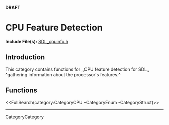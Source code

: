 <!-- #master-page:CategoryTemplate -->
<!-- #master-date:Unknown-Date -->
<!-- format wiki -->
<!-- language en -->
'''DRAFT'''

= CPU Feature Detection =

'''Include File(s):'''  [http://hg.libsdl.org/SDL/file/default/include/SDL_cpuinfo.h SDL_cpuinfo.h]


== Introduction ==

This category contains functions for ,,CPU feature detection for SDL,, ^gathering information about the processor's features.^

== Functions ==

<<FullSearch(category:CategoryCPU -CategoryEnum -CategoryStruct)>>

----
CategoryCategory
